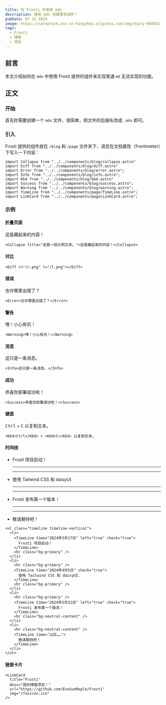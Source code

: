 ```yaml
---
title: 在 Frosti 中使用 mdx
description: 使用 mdx 创建更多组件！
pubDate: 07 12 2024
image: https://saroprock.oss-cn-hangzhou.aliyuncs.com/img/diary-968592_1280.jpg
tags:
  - Frosti
  - 博客
  - 项目
---
```



## 前言

本文介绍如何在 `mdx` 中使用 Frosti 提供的组件来实现普通 `md` 无法实现的功能。

## 正文

### 开始

首先你需要创建一个 `mdx` 文件，很简单，把文件的后缀名改成 `.mdx` 即可。

### 引入

Frosti 提供的组件放在 `/blog` 和 `/page` 文件夹下，请您在文档属性（frontmatter）下写入一下内容：

```astro
import Collapse from "../../components/blog/collapse.astro"
import Diff from "../../components/blog/diff.astro"
import Error from "../../components/blog/error.astro";
import Info from "../../components/blog/info.astro";
import Kbd from "../../components/blog/kbd.astro"
import Success from "../../components/blog/success.astro";
import Warning from "../../components/blog/warning.astro";
import TimeLine from "../../components/page/TimeLine.astro";
import LinkCard from "../../components/page/LinkCard.astro";
```

### 示例

#### 折叠页面

<Collapse title="这是一段示例文本。">这是藏起来的内容！</Collapse>

```astro
<Collapse title="这是一段示例文本。">这是藏起来的内容！</Collapse>
```

#### 对比

<Diff r="/r.png" l="/l.png"></Diff>

```astro
<Diff r="/r.png" l="/l.png"></Diff>
```

#### 错误

<Error>也许哪里出错了？</Error>

```astro
<Error>也许哪里出错了？</Error>
```

#### 警告

<Warning>嘿！小心有坑！</Warning>

```astro
<Warning>嘿！小心有坑！</Warning>
```

#### 消息

<Info>这只是一条消息。</Info>

```astro
<Info>这只是一条消息。</Info>
```

#### 成功

<Success>恭喜你部署成功啦！</Success>

```astro
<Success>恭喜你部署成功啦！</Success>
```

#### 键盘

<Kbd>Ctrl</Kbd> + <Kbd>C</Kbd> 以复制文本。

```astro
<Kbd>Ctrl</Kbd> + <Kbd>C</Kbd> 以复制文本。
```

#### 时间线

<ul class="timeline timeline-vertical">
  <li>
    <TimeLine time="2024年3月17日" left="true" check="true">
      Frosti 项目启动！
    </TimeLine>
    <hr class="bg-primary" />
  </li>
  <li>
    <hr class="bg-primary" />
    <TimeLine time="2024年4月5日" check="true">
      使用 Tailwind CSS 和 daisyUI.
    </TimeLine>
    <hr class="bg-primary" />
  </li>
  <li>
    <hr class="bg-primary" />
    <TimeLine time="2024年5月31日" left="true" check="true">
      Frosti 发布第一个版本！
    </TimeLine>
    <hr class="bg-neutral-content" />
  </li>
  <li>
    <hr class="bg-neutral-content" />
    <TimeLine time="以后……">敬请期待吧！</TimeLine>
  </li>
</ul>

```astro
<ul class="timeline timeline-vertical">
  <li>
    <TimeLine time="2024年3月17日" left="true" check="true">
      Frosti 项目启动！
    </TimeLine>
    <hr class="bg-primary" />
  </li>
  <li>
    <hr class="bg-primary" />
    <TimeLine time="2024年4月5日" check="true">
      使用 Tailwind CSS 和 daisyUI.
    </TimeLine>
    <hr class="bg-primary" />
  </li>
  <li>
    <hr class="bg-primary" />
    <TimeLine time="2024年5月31日" left="true" check="true">
      Frosti 发布第一个版本！
    </TimeLine>
    <hr class="bg-neutral-content" />
  </li>
  <li>
    <hr class="bg-neutral-content" />
    <TimeLine time="以后……">
      敬请期待吧！
    </TimeLine>
  </li>
</ul>
```

#### 链接卡片

<LinkCard
  title="Frosti"
  desc="我的博客项目！"
  url="https://github.com/EveSunMaple/Frosti"
  img="/favicon.ico"
/>

```astro
<LinkCard
  title="Frosti"
  desc="我的博客项目！"
  url="https://github.com/EveSunMaple/Frosti"
  img="/favicon.ico"
/>
```
